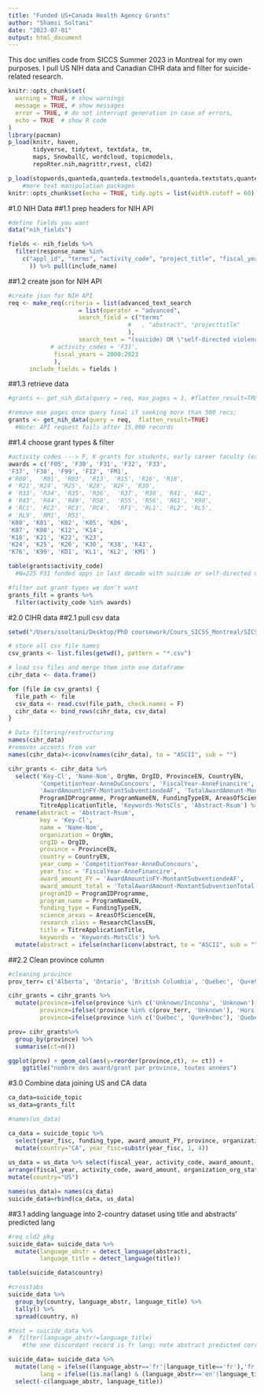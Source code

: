 ```yaml
---
title: "Funded US+Canada Health Agency Grants"
author: "Shamsi Soltani"
date: "2023-07-01"
output: html_document
---
```

This doc unifies code from SICCS Summer 2023 in Montreal for my own purposes. I pull US NIH data and Canadian CIHR data and filter for suicide-related research.

```r
knitr::opts_chunk$set(
  warning = TRUE, # show warnings
  message = TRUE, # show messages
  error = TRUE, # do not interrupt generation in case of errors,
  echo = TRUE  # show R code
)
library(pacman)
p_load(knitr, haven,
       tidyverse, tidytext, textdata, tm, 
       maps, SnowballC, wordcloud, topicmodels,
       repoRter.nih,magrittr,rvest, cld2)

p_load(stopwords,quanteda,quanteda.textmodels,quanteda.textstats,quanteda.textplots)
    #more text manipulation packages
knitr::opts_chunk$set(echo = TRUE, tidy.opts = list(width.cutoff = 60), tidy = TRUE)
```

#1.0 NIH Data
##1.1 prep headers for NIH API
```r
#define fields you want 
data("nih_fields") 

fields <- nih_fields %>%
  filter(response_name %in% 
    c("appl_id", "terms", "activity_code", "project_title", "fiscal_year", "award_amount", "is_active", "project_start_date", "abstract_text","program_officers", "activity_type", "contact_pi_name", "full_foa" , "organization", "organization_type", "agency_ic_fundings"
      )) %>% pull(include_name)
```

##1.2 create json for NIH API
```r
#create json for NIH API
req <- make_req(criteria = list(advanced_text_search 
                    = list(operator = "advanced",
                    search_field = c("terms"
                                  #   , "abstract", "projecttitle"
                                  ),
                    search_text = "(suicide) OR \"self-directed violence\""),
            # activity_codes = 'F31',
             fiscal_years = 2000:2023
             ),
      include_fields = fields )
```
##1.3 retrieve data
```r
#grants <- get_nih_data(query = req, max_pages = 1, #flatten_result=TRUE)

#remove max pages once query final if seeking more than 500 recs; 
grants <- get_nih_data(query = req,  flatten_result=TRUE)
  #Note: API request fails after 15,000 records
```
##1.4 choose grant types & filter
```r
#activity codes ---> F, K grants for students, early career faculty (excludes institutional grants)
awards = c('F05', 'F30', 'F31', 'F32', 'F33', 
'F37', 'F38', 'F99', 'FI2', 'FM1',
#'R00',  'R01', 'R03', 'R13', 'R15', 'R16', 'R18', 
# 'R21','R24', 'R25', 'R28', 'R2F', 'R30', 
# 'R33', 'R34', 'R35', 'R36',  'R37', 'R38', 'R41', 'R42', 
# 'R43', 'R44', 'R49', 'R50',  'R55', 'R56', 'R61', 'R90', 
# 'RC1', 'RC2', 'RC3', 'RC4',  'RF1', 'RL1', 'RL2', 'RL5', 
# 'RL9', 'RM1', 'RS1', 
'K00', 'K01', 'K02', 'K05', 'K06', 
'K07', 'K08', 'K12', 'K14', 
'K18', 'K21', 'K22', 'K23', 
'K24', 'K25', 'K26', 'K30', 'K38', 'K43', 
'K76', 'K99', 'KD1', 'KL1', 'KL2', 'KM1' )
```

```r
table(grants$activity_code) 
  #N=225 F31 funded apps in last decade with suicide or self-directed violence as a title, narrative, or key word; 340 total in database

#filter out grant types we don't want
grants_filt = grants %>% 
  filter(activity_code %in% awards)
```

#2.0 CIHR data
##2.1 pull csv data
```r
setwd("/Users/ssoltani/Desktop/PhD coursework/Cours_SICSS_Montreal/SICSS_Grant-Scraping/00.Data/CIHR")

# store all csv file names
csv_grants <- list.files(getwd(), pattern = "*.csv")

# load csv files and merge them into one dataframe
cihr_data <- data.frame() 

for (file in csv_grants) {
  file_path <- file
  csv_data <- read.csv(file_path, check.names = F)
  cihr_data <- bind_rows(cihr_data, csv_data)
}

# Data filtering/restructuring 
names(cihr_data)
#removes accents from var
names(cihr_data)<-iconv(names(cihr_data), to = "ASCII", sub = "")
```

```r
cihr_grants <- cihr_data %>% 
  select('Key-Cl', 'Name-Nom', OrgNm, OrgID, ProvinceEN, CountryEN,
         'CompetitionYear-AnneDuConcours', 'FiscalYear-AnneFinancire',
         'AwardAmountinFY-MontantSubventiondeAF', 'TotalAwardAmount-MontantSubventionTotal',
         ProgramIDProgramme, ProgramNameEN, FundingTypeEN, AreasOfScienceEN, ResearchClassEN,
         TitreApplicationTitle, 'Keywords-MotsCls', 'Abstract-Rsum') %>% 
  rename(abstract = 'Abstract-Rsum',
         key = 'Key-Cl',
         name = 'Name-Nom',
         organization = OrgNm,
         orgID = OrgID,
         province = ProvinceEN,
         country = CountryEN,
         year_comp = 'CompetitionYear-AnneDuConcours', 
         year_fisc = 'FiscalYear-AnneFinancire',
         award_amount_FY = 'AwardAmountinFY-MontantSubventiondeAF',
         award_amount_total = 'TotalAwardAmount-MontantSubventionTotal',
         programID = ProgramIDProgramme,
         program_name = ProgramNameEN,
         funding_type = FundingTypeEN,
         science_areas = AreasOfScienceEN,
         research_class = ResearchClassEN,
         title = TitreApplicationTitle,
         keywords = 'Keywords-MotsCls') %>% 
  mutate(abstract = ifelse(nchar(iconv(abstract, to = "ASCII", sub = "")) <= 30, NA, abstract))
```

##2.2 Clean province column
```r
#cleaning province 
prov_terr= c('Alberta', 'Ontario', 'British Columbia', 'Québec', 'Qu<e9>bec','Nova Scotia', 'New Brunswick','Manitoba', 'Prince Edward Island', 'Saskatchewan', 'Newfoundland and Labrador','North West Territories','Nunavut', 'Yukon')

cihr_grants = cihr_grants %>% 
  mutate(province=ifelse(province %in% c('Unknown/Inconnu', 'Unknown'), 'Unknown', province),
         province=ifelse(!province %in% c(prov_terr, 'Unknown'), 'Hors du Canada', province),
         province=ifelse(province %in% c('Québec', 'Qu<e9>bec'), 'Quebec', province)) 

prov= cihr_grants%>% 
  group_by(province) %>% 
  summarise(ct=n()) 

ggplot(prov) + geom_col(aes(y=reorder(province,ct), x= ct)) +
    ggtitle("nombre des award/grant par province, toutes années")
```
#3.0 Combine data
joining US and CA data
```r
ca_data=suicide_topic
us_data=grants_filt

#names(us_data)

ca_data = suicide_topic %>% 
  select(year_fisc, funding_type, award_amount_FY, province, organization, keywords, abstract, title, name) %>% 
  mutate(country="CA", year_fisc=substr(year_fisc, 1, 4))
  
us_data = us_data %>% select(fiscal_year, activity_code, award_amount, organization_org_state, organization_org_name, terms, abstract_text, project_title, contact_pi_name) %>% 
arrange(fiscal_year, activity_code, award_amount, organization_org_state, organization_org_name, terms, abstract_text, project_title, contact_pi_name) %>% 
mutate(country="US")

names(us_data)= names(ca_data)
suicide_data=rbind(ca_data, us_data)
```

##3.1 adding language into 2-country dataset using title and abstracts' predicted lang
```r
#req cld2 pkg
suicide_data= suicide_data %>% 
  mutate(language_abstr = detect_language(abstract),
         language_title = detect_language(title))

table(suicide_data$country)

#crosstabs
suicide_data %>%
  group_by(country, language_abstr, language_title) %>%
  tally() %>%
  spread(country, n)

#test = suicide_data %>%
#  filter(language_abstr!=language_title)
    #the one discordant record is fr lang; note abstract predicted correctly (more text)

suicide_data= suicide_data %>% 
  mutate(lang = ifelse((language_abstr=='fr'|language_title=='fr'),'fr','en'),
         lang = ifelse((is.na(lang) & (language_abstr=='en'|language_title=='en')),'en',lang)) %>% 
  select(-c(language_abstr, language_title))
```